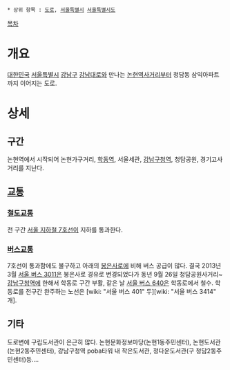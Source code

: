 * 상위 항목 : [[도로]], [[서울특별시]] [[서울특별시도]]

{{{+1 鶴洞路 / Hakdong-ro }}}

[[목차]]

= 개요 =
[[대한민국]] [[서울특별시]] [[강남구]] [[강남대로]]와 만나는 [[논현역]]사거리부터 청담동 삼익아파트까지 이어지는 도로. 

= 상세 =
== 구간 ==
논현역에서 시작되어 논현가구거리, [[학동역]], 서울세관, [[강남구청역]], 청담공원, 경기고사거리를 지난다. 

== [[교통]] ==
=== [[철도]]교통 ===
전 구간 [[서울 지하철 7호선]]이 지하를 통과한다.

=== [[버스]]교통 ===
7호선이 통과함에도 불구하고 아래의 [[봉은사로]]에 비해 버스 공급이 많다. 결국 2013년 3월 [[서울 버스 3011]]은 봉은사로 경유로 변경되었다가 동년 9월 26일 청담공원사거리~[[강남구청역]]에 한해서 학동로 구간 부활, 같은 날 [[서울 버스 640]]은 학동로에서 철수. 학동로를 전구간 완주하는 노선은 [wiki: "서울 버스 401" 두][wiki: "서울 버스 3414" 개].

== 기타 ==
도로변에 구립도서관이 은근히 많다. 논현문화정보마당(논현1동주민센터), 논현도서관(논현2동주민센터), 강남구청역 poba타워 내 작은도서관, 정다운도서관(구 청담2동주민센터)등....
